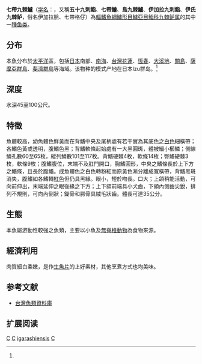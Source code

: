 {{Speciesbox 
| taxon = Cephalopholis igarashiensis
| status = DD
| status_system = IUCN3.1
| authority = [[Katayama|Katayama]], 1957<ref name='id7065'>{{cite web| url =http://www.bioinfo.cn/db05/BjdwSpecies.php?action=view&id=7065| title =伊氏九棘鲈| work =中国动物物种编目数据库| publisher =中国科学院微生物研究所| author =中国科学院动物研究所| accessdate =2009-04-16| deadurl =yes| archiveurl =https://web.archive.org/web/20160305011027/http://www.bioinfo.cn/db05/BjdwSpecies.php?action=view&id=7065| archivedate =2016-03-05}}</ref>
| synonyms = *''Cephalopholis swanius''<br /><small> Tsai, 1960</small>''
}}

'''七帶九棘鱸'''（[[学名|学名]]：{{lang|la|''Cephalopholis igarashiensis''}}，又稱'''五十九刺鮨'''、'''七帶鱠'''、'''島九棘鱸'''、'''伊加拉九刺鮨'''、'''伊氏九棘鲈'''，俗名伊加拉脍、七帶格仔）為[[輻鰭魚綱|輻鰭魚綱]][[鱸形目|鱸形目]][[鱸亞目|鱸亞目]][[鮨科|鮨科]][[九棘鲈属|九棘鲈属]]的其中一[[種|種]][[鱼类|鱼类]]。

==分布==
本魚分布於[[太平洋|太平洋]]區，包括[[日本|日本]]南部、[[南海|南海]]、[[台灣|台灣]][[花蓮縣|花蓮]]、[[恆春鎮|恆春]]、[[大溪地|大溪地]]、[[關島|關島]]、[[薩摩亞群島|薩摩亞群島]]、[[斐濟群島|斐濟群島]]等海域。该物种的模式产地在日本Izu群岛。<ref name='id7065'/>

==深度==
水深45至100公尺。

==特徵==
魚體較高，幼魚體色鮮黃而在背鰭中央及尾柄處有若干實為其底色之[[白色|白色]]細橫帶；各鰭色黃或透明，腹鰭色黑；背鰭軟條起始處有一大黑圓斑，體被細小櫛鱗；側線鱗孔數60至65枚，縱列鱗數101至117枚。背鰭硬棘4枚，軟條14枚；臀鰭硬棘3枚，軟條9枚；腹鰭腹位，末端不及肛門開口，胸鰭圓形，中央之鰭條長於上下方之鰭條，且長於腹鰭。成魚體色之白色轉粉紅而原黃色漸分離成寬橫帶，背鰭黑斑消失，腹鰭如各鰭轉[[紅色|紅色]]但仍具黑緣。眼小，短於吻長。口大；上頜稍能活動，可向前伸出，末端延伸之眼後緣之下方；上下頜前端具小犬齒，下頜內側齒尖銳，排列不規則，可向內倒狀；鋤骨和腭骨具絨毛狀齒。體長可達35公分。

==生態==
本魚屬游動性較強之魚類，主要以小魚及[[無脊椎動物|無脊椎動物]]為食物來源。

==經濟利用==
肉質細白柔嫩，是作[[生魚片|生魚片]]的上好素材，其他烹煮方式也均美味。

==参考文献==
{{reflist}}
*[http://fishdb.sinica.edu.tw/ 台灣魚類資料庫]{{Wayback|url=http://fishdb.sinica.edu.tw/ |date=20160304193340 }}

==扩展阅读==
{{refbegin}}
{{wikispecies-inline|Cephalopholis igarashiensis|七帶九棘鱸}}
{{refend}}
{{Taxonbar|from=Q2479868}}

[[Category:IUCN红色名录数据缺乏物种|C]]
[[Category:食用鱼|C]]
[[Category:九棘鱸屬|igarashiensis]]
[[Category:1957年描述的鱼类|C]]